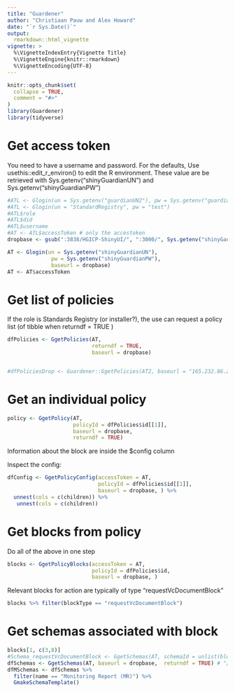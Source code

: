 ```yaml
---
title: "Guardener"
author: "Christiaan Pauw and Alex Howard"
date: "`r Sys.Date()`"
output: 
  rmarkdown::html_vignette
vignette: >
  %\VignetteIndexEntry{Vignette Title}
  %\VignetteEngine{knitr::rmarkdown}
  %\VignetteEncoding{UTF-8}
---
```


```r
knitr::opts_chunk$set(
  collapse = TRUE,
  comment = "#>"
)
library(Guardener)
library(tidyverse)
```

# Get access token

You need to have a username and password. For the defaults, Use usethis::edit_r_environ() to edit the R environment. These value are be retrieved with Sys.getenv("shinyGuardianUN") and Sys.getenv("shinyGuardianPW")

```r
#ATL <- Glogin(un = Sys.getenv("guardianUN2"), pw = Sys.getenv("guardianPW2"))
#ATL <- Glogin(un = "StandardRegistry", pw = "test")
#ATL$role
#ATL$did
#ATL$username
#AT <- ATL$accessToken # only the accestoken
dropbase <- gsub(":3838/HGICP-ShinyUI/", ":3000/", Sys.getenv("shinyGaurdianURL"))

AT <- Glogin(un = Sys.getenv("shinyGuardianUN"), 
              pw = Sys.getenv("shinyGuardianPW"), 
              baseurl = dropbase)
AT <- AT$accessToken

```

# Get list of policies 

If the role is Standards Registry (or installer?), the use can request a policy list (of tibble when returndf = TRUE )

```r
dfPolicies <- GgetPolicies(AT, 
                           returndf = TRUE, 
                           baseurl = dropbase)


#dfPoliciesDrop <- Guardener::GgetPolicies(AT2, baseurl = "165.232.86.237:3000")
```


# Get an individual policy

```r
policy <- GgetPolicy(AT, 
                     policyId = dfPolicies$id[[1]], 
                     baseurl = dropbase, 
                     returndf = TRUE)
```
Information about the block are inside the $config column

Inspect the config:

```r
dfConfig <- GgetPolicyConfig(accessToken = AT,  
                             policyId = dfPolicies$id[[1]], 
                             baseurl = dropbase, ) %>% 
  unnest(cols = c(children)) %>% 
   unnest(cols = c(children))
```


# Get blocks from policy

Do all of the above in one step

```r
blocks <- GgetPolicyBlocks(accessToken = AT, 
                           policyId = dfPolicies$id,
                           baseurl = dropbase, )
```

Relevant blocks for action are typically of type "requestVcDocumentBlock"

```r
blocks %>% filter(blockType == "requestVcDocumentBlock")
```
# Get schemas associated with block

```r
blocks[1, c(3,8)]
#Schema_requestVcDocumentBlock <- GgetSchemas(AT, schemaId = unlist(blocks[1, c(8)]), returndf = TRUE)
dfSchemas <- GgetSchemas(AT, baseurl = dropbase,  returndf = TRUE) # "/schema/{schemaId}" gives a 500 so get everything and filter
dfMSchemas <- dfSchemas %>% 
  filter(name == "Monitoring Report (MR)") %>% 
  GmakeSchemaTemplate()
```


